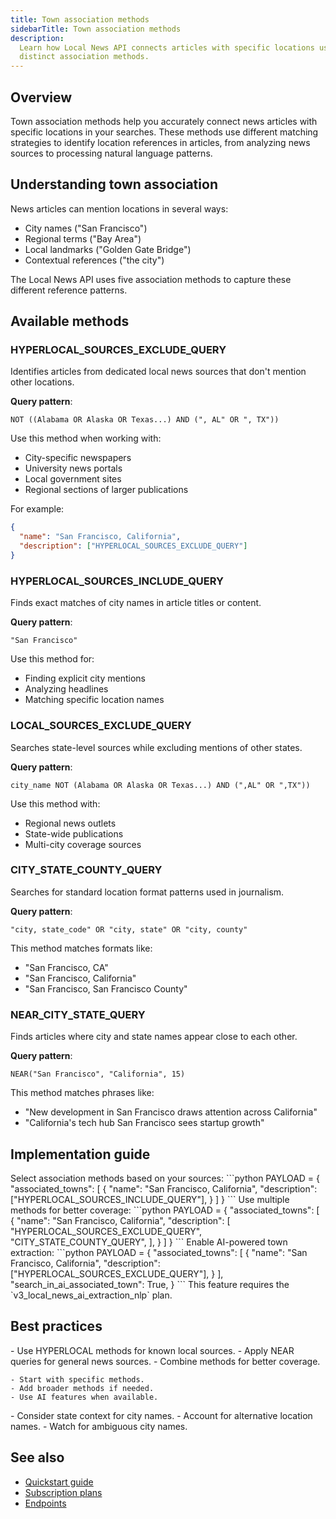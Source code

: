 ```yaml
---
title: Town association methods
sidebarTitle: Town association methods
description:
  Learn how Local News API connects articles with specific locations using five
  distinct association methods.
---
```


## Overview

Town association methods help you accurately connect news articles with specific
locations in your searches. These methods use different matching strategies to
identify location references in articles, from analyzing news sources to
processing natural language patterns.

## Understanding town association

News articles can mention locations in several ways:

- City names ("San Francisco")
- Regional terms ("Bay Area")
- Local landmarks ("Golden Gate Bridge")
- Contextual references ("the city")

The Local News API uses five association methods to capture these different
reference patterns.

## Available methods

### HYPERLOCAL_SOURCES_EXCLUDE_QUERY

Identifies articles from dedicated local news sources that don't mention other
locations.

**Query pattern**:

```
NOT ((Alabama OR Alaska OR Texas...) AND (", AL" OR ", TX"))
```

Use this method when working with:

- City-specific newspapers
- University news portals
- Local government sites
- Regional sections of larger publications

For example:

```json
{
  "name": "San Francisco, California",
  "description": ["HYPERLOCAL_SOURCES_EXCLUDE_QUERY"]
}
```

### HYPERLOCAL_SOURCES_INCLUDE_QUERY

Finds exact matches of city names in article titles or content.

**Query pattern**:

```
"San Francisco"
```

Use this method for:

- Finding explicit city mentions
- Analyzing headlines
- Matching specific location names

### LOCAL_SOURCES_EXCLUDE_QUERY

Searches state-level sources while excluding mentions of other states.

**Query pattern**:

```
city_name NOT (Alabama OR Alaska OR Texas...) AND (",AL" OR ",TX"))
```

Use this method with:

- Regional news outlets
- State-wide publications
- Multi-city coverage sources

### CITY_STATE_COUNTY_QUERY

Searches for standard location format patterns used in journalism.

**Query pattern**:

```
"city, state_code" OR "city, state" OR "city, county"
```

This method matches formats like:

- "San Francisco, CA"
- "San Francisco, California"
- "San Francisco, San Francisco County"

### NEAR_CITY_STATE_QUERY

Finds articles where city and state names appear close to each other.

**Query pattern**:

```
NEAR("San Francisco", "California", 15)
```

This method matches phrases like:

- "New development in San Francisco draws attention across California"
- "California's tech hub San Francisco sees startup growth"

## Implementation guide

<Steps>
  <Step title="Choose your methods">
    Select association methods based on your sources:
    ```python
    PAYLOAD = {
        "associated_towns": [
            {
                "name": "San Francisco, California",
                "description": ["HYPERLOCAL_SOURCES_INCLUDE_QUERY"],
            }
        ]
    }
    ```
  </Step>

  <Step title="Combine methods">
    Use multiple methods for better coverage:
    ```python
    PAYLOAD = {
        "associated_towns": [
            {
                "name": "San Francisco, California",
                "description": [
                    "HYPERLOCAL_SOURCES_EXCLUDE_QUERY",
                    "CITY_STATE_COUNTY_QUERY",
                ],
            }
        ]
    }
    ```
  </Step>

  <Step title="Add AI capabilities">
    Enable AI-powered town extraction:
    ```python
    PAYLOAD = {
        "associated_towns": [
            {
                "name": "San Francisco, California",
                "description": ["HYPERLOCAL_SOURCES_EXCLUDE_QUERY"],
            }
        ],
        "search_in_ai_associated_town": True,
    }
    ```
    <Note>
      This feature requires the `v3_local_news_ai_extraction_nlp` plan.
    </Note>
  </Step>
</Steps>

## Best practices

<AccordionGroup>
  <Accordion title="Choose methods based on sources" icon="newspaper">
    - Use HYPERLOCAL methods for known local sources.
    - Apply NEAR queries for general news sources.
    - Combine methods for better coverage.
  </Accordion>

  <Accordion title="Optimize your queries" icon="gauge-high">

    - Start with specific methods.
    - Add broader methods if needed.
    - Use AI features when available.

  </Accordion>

  <Accordion title="Handle common issues" icon="triangle-exclamation">
    - Consider state context for city names.
    - Account for alternative location names.
    - Watch for ambiguous city names.
  </Accordion>
</AccordionGroup>

## See also

- [Quickstart guide](/v3/local-news/quickstart)
- [Subscription plans](/v3/local-news/overview/subscription-plans)
- [Endpoints](/v3/local-news/endpoints)

